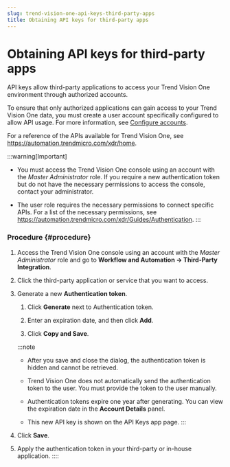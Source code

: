 ```yaml
---
slug: trend-vision-one-api-keys-third-party-apps
title: Obtaining API keys for third-party apps
---
```

# Obtaining API keys for third-party apps

API keys allow third-party applications to access your Trend Vision One environment through authorized accounts.

To ensure that only authorized applications can gain access to your Trend Vision One data, you must create a user account specifically configured to allow API usage. For more information, see [Configure accounts](configure-vision-accounts.mdx).

For a reference of the APIs available for Trend Vision One, see <https://automation.trendmicro.com/xdr/home>.

:::warning[Important]

- You must access the Trend Vision One console using an account with the *Master Administrator* role. If you require a new authentication token but do not have the necessary permissions to access the console, contact your administrator.

- The user role requires the necessary permissions to connect specific APIs. For a list of the necessary permissions, see <https://automation.trendmicro.com/xdr/Guides/Authentication>.
:::

### Procedure {#procedure}

1.  Access the Trend Vision One console using an account with the *Master Administrator* role and go to **Workflow and Automation → Third-Party Integration**.

2.  Click the third-party application or service that you want to access.

3.  Generate a new **Authentication token**.

    1.  Click **Generate** next to Authentication token.

    2.  Enter an expiration date, and then click **Add**.

    3.  Click **Copy and Save**.

    :::note

    - After you save and close the dialog, the authentication token is hidden and cannot be retrieved.

    - Trend Vision One does not automatically send the authentication token to the user. You must provide the token to the user manually.

    - Authentication tokens expire one year after generating. You can view the expiration date in the **Account Details** panel.

    - This new API key is shown on the API Keys app page.
    :::

4.  Click **Save**.

5.  Apply the authentication token in your third-party or in-house application.
::::
